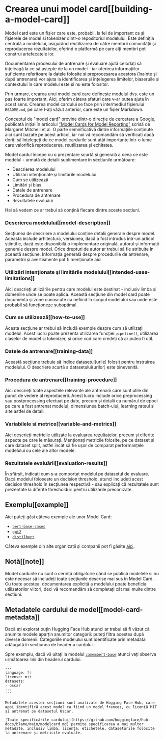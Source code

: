 # Crearea unui model card[[building-a-model-card]]


<CourseFloatingBanner
    chapter={4}
    classNames="absolute z-10 right-0 top-0"
/>

Model card este un fișier care este, probabil, la fel de important ca și fișierele de model si tokenizer dintr-o repositoriul modelului. Este definiția centrală a modelului, asigurând reutilizarea de către membrii comunității și reproducerea rezultatelor, oferind o platformă pe care alți membri pot construi artefecatele lor.

Documentarea procesului de antrenare și evaluare ajută celorlați să înțeleagă la ce să aștepte de la un model - iar oferirea informațiilor suficiente referitoare la datele folosite si preprocesarea acestora (înainte și după antrenare) vor ajuta la identificarea și înțelegerea limitelor, biaseruile și contextului în care modelul este și nu este folositor.

Prin urmare, crearea unui model card care definește modelul dvs. este un pas foarte important. Aici, oferim câteva sfaturi care v-ar putea ajuta în acest sens. Crearea model cardului se face prin intermediul fișierului `README.md`, pe care l-ați văzut anterior, care este un fișier Markdown.

Conceptul de "model card" provine dintr-o direcție de cercetare a Google, publicată inițial în articolul ["Model Cards for Model Reporting"](https://arxiv.org/abs/1810.03993) scrisă de Margaret Mitchell et al. O parte semnificativă dintre informațiile conținute aici sunt bazate pe acest articol, iar noi vă recomandăm să verificați dacă doriți să înțelegeți de ce model cardurile sunt atât importante într-o lume care valorifică reproducerea, reutilizarea și echitatea.

Model cardul începe cu o prezentare scurtă și generală a ceea ce este modelul - urmată de detalii suplimentare în secțiunile următoare:

- Descrierea modelului
- Utilizări intenționate și limitările modelului
- Cum se utilizează
- Limitări și bias
- Datele de antrenare
- Procedura de antrenare
- Rezultatele evaluării

Hai să vedem ce ar trebui să conțină fiecare dintre aceste secțiuni.

### Descrierea modelului[[model-description]]

Secțiunea de descriere a modelului conține detalii generale despre model. Aceasta include arhitectura, versiunea, dacă a fost introdus într-un articol științific, dacă este disponibilă o implementare originală, autorul și informații generale despre model. Orice drepturi de autor ar trebui să fie atribuite în această secțiune. Informația generală despre procedurile de antrenare, parametrii și avertismente pot fi menționate aici.

### Utilizări intenționate și limitările modelului[[intended-uses-limitations]]

Aici descrieți utilizările pentru care modelul este destinat - inclusiv limba și domeniile unde se poate aplica. Această secțiune din model card poate documenta și zone cunoscute ca nefiind în scopul modelului sau unde este probabil să funcționeze suboptimal.

### Cum se utilizează[[how-to-use]]

Acesta secțiune ar trebui să includă exemple despre cum să utilizați modelul. Acest lucru poate prezenta utilizarea funcției `pipeline()`, utilizarea claselor de model si tokenizer, și orice cod care credeți că ar putea fi util.

### Datele de antrenare[[training-data]]

Această secțiune trebuie să indice datasetul(urile) folosit pentru instruirea modelului. O descriere scurtă a datasetului(urilor) este binevenită.

### Procedura de antrenare[[training-procedure]]

Aici descrieți toate aspectele relevante ale antrenarii care sunt utile din punct de vedere al reproducerii. Acest lucru include orice preprocessing sau postprocessing efectuat pe date, precum și detalii ca numărul de epoci pe care a fost antrenat modelul, dimensiunea batch-ului, learning rateul si alte astfel de detalii.

### Variabilele si metrice[[variable-and-metrics]]

Aici descrieți metricile utilizate la evaluarea rezultatelor, precum și diferite aspecte pe care le măsurați. Menționați metricile folosite, pe ce dataset și care dataset split, astfel încât să fie ușor de comparat performanțele modelului cu cele ale altor modele.

### Rezultatele evaluării[[evaluation-results]]

În sfârșit, indicați cum s-a comportat modelul pe datasetul de evaluare. Dacă modelul foloseste un decision threshold, atunci includeți acest decision threshold în secțiunea respectivă - sau explicați că rezultatele sunt prezentate la diferite thresholduri pentru utilizările preconizate.

## Exemplu[[example]]

Aici puteți găsi câteva exemple ale unor Model Card:

- [`bert-base-cased`](https://huggingface.co/bert-base-cased)
- [`gpt2`](https://huggingface.co/gpt2)
- [`distilbert`](https://huggingface.co/distilbert-base-uncased)

Câteva exemple din alte organizații și companii pot fi găsite [aici](https://github.com/huggingface/model_card/blob/master/examples.md).

## Notă[[note]]

Model cardurile nu sunt o cerință obligatorie când se publică modelele si nu este necesar să includeți toate secțiunile descrise mai sus în Model Card. Cu toate acestea, documentarea explicită a modelului poate beneficia utilizatorilor viitori, deci vă recomandăm să completați cât mai multe dintre secțiuni.

## Metadatele cardului de model[[model-card-metadata]]

Dacă ați explorat puțin Hugging Face Hub atunci ar trebui să fi văzut că anumite modele aparțin anumitor categorii: puteți filtra acestea după diverse domenii. Categoriile modelului sunt identificate prin metadata adăugată în secțiunea de header a cardului.

Spre exemplu, dacă vă uitați la modelul [`camembert-base`](https://huggingface.co/camembert-base/blob/main/README.md) atunci veți observa următoarea linii din headerul cardului:

````
---
language: fr
license: mit
datasets:
- oscar
---
```

Metadatele acestei secțiuni sunt analizate de Hugging Face Hub, care apoi identifică acest model ca fiind un model francez, cu licență MIT și antrenat pe datasetul Oscar.

[Toate specificările cardului](https://github.com/huggingface/hub-docs/blame/main/modelcard.md) permite specificarea a mai multor metadate, inclusiv limba, licența, etichetele, dataseturile folosite la antrenare și metricile evaluate.